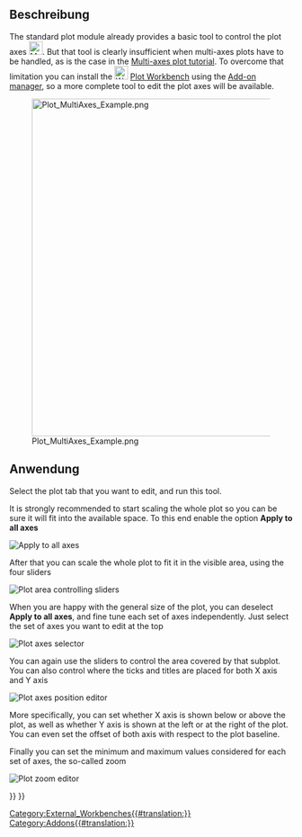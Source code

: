 <languages/>

{{Docnav
|[[Plot_Save|Save plot]]
|[[Plot_Series|Series]]
|[[Plot_Workbench|Plot]]
|IconL=Plot_Save.svg
|IconR=Plot_Series.svg
|IconC=Workbench_Plot.svg
}}

{{GuiCommand
|Name=Plot Axes
|MenuLocation=Plot → Configure axes
|Workbenches=[[Plot_Workbench|Plot]]
}}

<span id="Description"></span>
==Beschreibung==

The standard plot module already provides a basic tool to control the plot axes [[File:Matplotlib_edit_subplot.png|24px]]. But that tool is clearly insufficient when multi-axes plots have to be handled, as is the case in the [[Plot_MultiAxes_tutorial|Multi-axes plot tutorial]]. To overcome that limitation you can install the [[Image:Workbench_Plot.svg|24px]] [[Plot_Workbench|Plot Workbench]] using the [[Std_AddonMgr|Add-on manager]], so a more complete tool to edit the plot axes will be available.

[[Image:Plot_MultiAxes_Example.png|600px]]

<span id="Usage"></span>
==Anwendung==

Select the plot tab that you want to edit, and run this tool.

It is strongly recommended to start scaling the whole plot so you can be sure it will fit into the available space. To this end enable the option '''Apply to all axes'''

[[File:Apply To All Axes.png|Apply to all axes]]
{{Caption|Apply to all axes selector}}

After that you can scale the whole plot to fit it in the visible area, using the four sliders

[[File:Plot Axes Sliders.png|Plot area controlling sliders]]
{{Caption|Sliders to scale the plot}}

When you are happy with the general size of the plot, you can deselect '''Apply to all axes''', and fine tune each set of axes independently. Just select the set of axes you want to edit at the top

[[File:Plot Axes Active.png|Plot axes selector]]
{{Caption|Selector for the set of axes to de edited}}

You can again use the sliders to control the area covered by that subplot. You can also control where the ticks and titles are placed for both X axis and Y axis

[[File:Plot Axes Position.png|Plot axes position editor]]
{{Caption|Editor of positions for the selected axes}}

More specifically, you can set whether X axis is shown below or above the plot, as well as whether Y axis is shown at the left or at the right of the plot. You can even set the offset of both axis with respect to the plot baseline.

Finally you can set the minimum and maximum values considered for each set of axes, the so-called zoom

[[File:Plot Axes Zoom.png|Plot zoom editor]]
{{Caption|Editor of minimum and maximum considered values}}


{{Docnav
|[[Plot_Save|Save plot]]
|[[Plot_Series|Series]]
|[[Plot_Workbench|Plot]]
|IconL=Plot_Save.svg
|IconR=Plot_Series.svg
|IconC=Workbench_Plot.svg
}}

{{Plot_Tools_navi{{#translation:}}}}
{{Userdocnavi{{#translation:}}}}
[[Category:External_Workbenches{{#translation:}}]]
[[Category:Addons{{#translation:}}]]